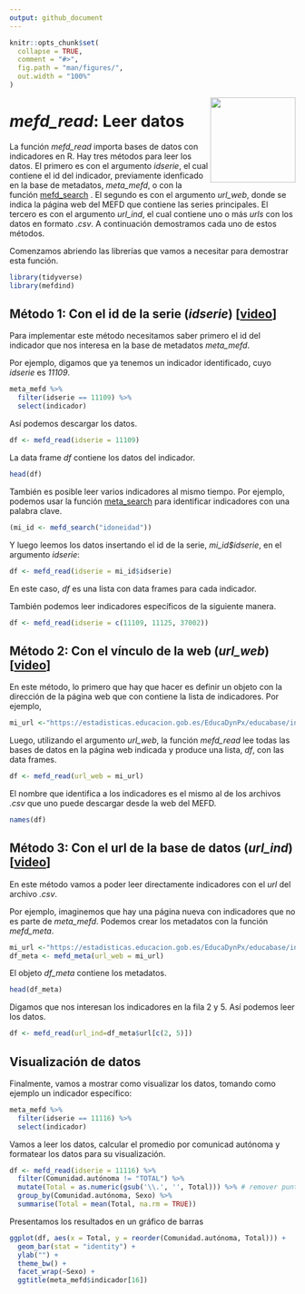 ```yaml
---
output: github_document
---
```


```r
knitr::opts_chunk$set(
  collapse = TRUE,
  comment = "#>",
  fig.path = "man/figures/",
  out.width = "100%"
)
```
<img src="man/figures/accuee.png" align="right" width="150"/>

# *mefd_read*: Leer datos 

La función *mefd_read* importa bases de datos con indicadores en R. Hay tres métodos para leer los datos. El primero es con el argumento *idserie*, el cual contiene el id del indicador, previamente idenficado en la base de metadatos, *meta_mefd*, o con la función [mefd_search](search.md) . El segundo es con el argumento *url_web*, donde se indica la página web del MEFD que contiene las series principales. El tercero es con el argumento *url_ind*, el cual contiene uno o más *urls* con los datos en formato *.csv*. A continuación demostramos cada uno de estos métodos.    

Comenzamos abriendo las librerías que vamos a necesitar para demostrar esta función. 

```r
library(tidyverse)
library(mefdind)
```

## Método 1: Con el id de la serie (*idserie*) [[video](https://youtu.be/jv42mSNRQnA)]
Para implementar este método necesitamos saber primero el id del indicador que nos interesa en la base de metadatos *meta_mefd*. 

Por ejemplo, digamos que ya tenemos un indicador identificado, cuyo *idserie* es *11109*.    

```r
meta_mefd %>% 
  filter(idserie == 11109) %>% 
  select(indicador)
```

Así podemos descargar los datos.

```r
df <- mefd_read(idserie = 11109)
```

La data frame *df* contiene los datos del indicador.

```r
head(df)
```

También es posible leer varios indicadores al mismo tiempo. Por ejemplo, podemos usar la función [meta_search](search.md) para identificar indicadores con una palabra clave.

```r
(mi_id <- mefd_search("idoneidad"))
```

Y luego leemos los datos insertando el id de la serie, *mi_id$idserie*, en el argumento *idserie*:

```r
df <- mefd_read(idserie = mi_id$idserie)
```

En este caso, *df* es una lista con data frames para cada indicador.  

También podemos leer indicadores específicos de la siguiente manera. 

```r
df <- mefd_read(idserie = c(11109, 11125, 37002))
```

## Método 2: Con el vínculo de la web (*url_web*) [[video](https://youtu.be/pdefiTIX7-I)]

En este método, lo primero que hay que hacer es definir un objeto con la dirección de la página web que con contiene la lista de indicadores. Por ejemplo,

```r
mi_url <-"https://estadisticas.educacion.gob.es/EducaDynPx/educabase/index.htm?type=pcaxis&path=/no-universitaria/centros/centrosyunid/series/unidades_esc&file=pcaxis&l=s0"
```

Luego, utilizando el argumento *url_web*, la función *mefd_read* lee todas las bases de datos en la página web indicada y produce una lista, *df*, con las data frames. 

```r
df <- mefd_read(url_web = mi_url)
```

El nombre que identifica a los indicadores es el mismo al de los archivos *.csv* que uno puede descargar desde la web del MEFD.  

```r
names(df)
```

## Método 3: Con el url de la base de datos (*url_ind*) [[video](https://youtu.be/_I0iiWYZrqc)]
En este método vamos a poder leer directamente indicadores con el *url* del archivo *.csv*. 

Por ejemplo, imaginemos que hay una página nueva con indicadores que no es parte de *meta_mefd*. Podemos crear los metadatos con la función *mefd_meta*.

```r
mi_url <-"https://estadisticas.educacion.gob.es/EducaDynPx/educabase/index.htm?type=pcaxis&path=/no-universitaria/alumnado/matriculado/series/gen-porcen-gen&file=pcaxis&l=s0"
df_meta <- mefd_meta(url_web = mi_url)
```

El objeto *df_meta* contiene los metadatos. 

```r
head(df_meta)
```

Digamos que nos interesan los indicadores en la fila 2 y 5. Así podemos leer los datos. 

```r
df <- mefd_read(url_ind=df_meta$url[c(2, 5)])
```

## Visualización de datos 
Finalmente, vamos a mostrar como visualizar los datos, tomando como ejemplo un indicador específico:

```r
meta_mefd %>% 
  filter(idserie == 11116) %>% 
  select(indicador)
```

Vamos a leer los datos, calcular el promedio por comunicad autónoma y formatear los datos para su visualización.  

```r
df <- mefd_read(idserie = 11116) %>%
  filter(Comunidad.autónoma != "TOTAL") %>%
  mutate(Total = as.numeric(gsub('\\.', '', Total))) %>% # remover puntos
  group_by(Comunidad.autónoma, Sexo) %>%
  summarise(Total = mean(Total, na.rm = TRUE))
```

Presentamos los resultados en un gráfico de barras

```r
ggplot(df, aes(x = Total, y = reorder(Comunidad.autónoma, Total))) +
  geom_bar(stat = "identity") +
  ylab("") +
  theme_bw() +
  facet_wrap(~Sexo) +
  ggtitle(meta_mefd$indicador[16])
```
